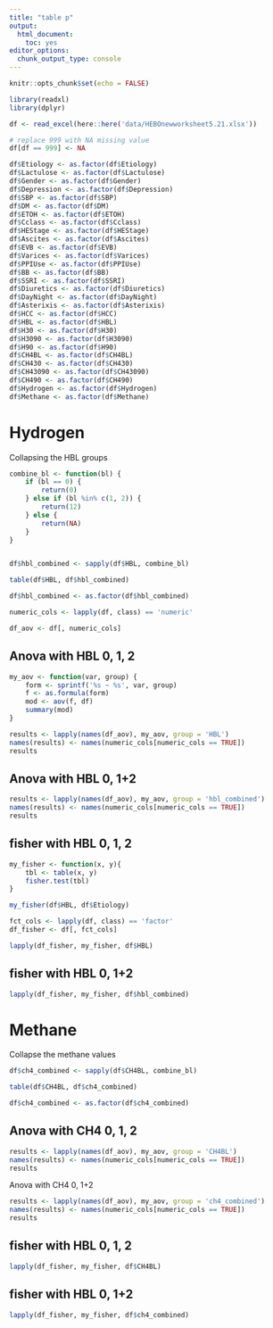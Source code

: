 ```yaml
---
title: "table p"
output: 
  html_document: 
    toc: yes
editor_options: 
  chunk_output_type: console
---
```


```r
knitr::opts_chunk$set(echo = FALSE)
```

```r
library(readxl)
library(dplyr)

df <- read_excel(here::here('data/HEBOnewworksheet5.21.xlsx'))

# replace 999 with NA missing value
df[df == 999] <- NA

df$Etiology <- as.factor(df$Etiology)
df$Lactulose <- as.factor(df$Lactulose)
df$Gender <- as.factor(df$Gender)
df$Depression <- as.factor(df$Depression)
df$SBP <- as.factor(df$SBP)
df$DM <- as.factor(df$DM)
df$ETOH <- as.factor(df$ETOH)
df$Cclass <- as.factor(df$Cclass)
df$HEStage <- as.factor(df$HEStage)
df$Ascites <- as.factor(df$Ascites)
df$EVB <- as.factor(df$EVB)
df$Varices <- as.factor(df$Varices)
df$PPIUse <- as.factor(df$PPIUse)
df$BB <- as.factor(df$BB)
df$SSRI <- as.factor(df$SSRI)
df$Diuretics <- as.factor(df$Diuretics)
df$DayNight <- as.factor(df$DayNight)
df$Asterixis <- as.factor(df$Asterixis)
df$HCC <- as.factor(df$HCC)
df$HBL <- as.factor(df$HBL)
df$H30 <- as.factor(df$H30)
df$H3090 <- as.factor(df$H3090)
df$H90 <- as.factor(df$H90)
df$CH4BL <- as.factor(df$CH4BL)
df$CH430 <- as.factor(df$CH430)
df$CH43090 <- as.factor(df$CH43090)
df$CH490 <- as.factor(df$CH490)
df$Hydrogen <- as.factor(df$Hydrogen)
df$Methane <- as.factor(df$Methane)
```

# Hydrogen

Collapsing the HBL groups

```r
combine_bl <- function(bl) {
    if (bl == 0) {
        return(0)
    } else if (bl %in% c(1, 2)) {
        return(12)
    } else {
        return(NA)
    }
}


df$hbl_combined <- sapply(df$HBL, combine_bl)

table(df$HBL, df$hbl_combined)

df$hbl_combined <- as.factor(df$hbl_combined)
```


```r
numeric_cols <- lapply(df, class) == 'numeric'

df_aov <- df[, numeric_cols]
```

## Anova with HBL 0, 1, 2

```r
my_aov <- function(var, group) {
    form <- sprintf('%s ~ %s', var, group)
    f <- as.formula(form)
    mod <- aov(f, df)
    summary(mod)
}

results <- lapply(names(df_aov), my_aov, group = 'HBL')
names(results) <- names(numeric_cols[numeric_cols == TRUE])
results
```

## Anova with HBL 0, 1+2

```r
results <- lapply(names(df_aov), my_aov, group = 'hbl_combined')
names(results) <- names(numeric_cols[numeric_cols == TRUE])
results
```

## fisher with HBL 0, 1, 2

```r
my_fisher <- function(x, y){
    tbl <- table(x, y)
    fisher.test(tbl)
}

my_fisher(df$HBL, df$Etiology)
```


```r
fct_cols <- lapply(df, class) == 'factor'
df_fisher <- df[, fct_cols]
```

```r
lapply(df_fisher, my_fisher, df$HBL)
```


## fisher with HBL 0, 1+2

```r
lapply(df_fisher, my_fisher, df$hbl_combined)
```

# Methane

Collapse the methane values

```r
df$ch4_combined <- sapply(df$CH4BL, combine_bl)

table(df$CH4BL, df$ch4_combined)

df$ch4_combined <- as.factor(df$ch4_combined)
```

## Anova with CH4 0, 1, 2

```r
results <- lapply(names(df_aov), my_aov, group = 'CH4BL')
names(results) <- names(numeric_cols[numeric_cols == TRUE])
results
```

Anova with CH4 0, 1+2

```r
results <- lapply(names(df_aov), my_aov, group = 'ch4_combined')
names(results) <- names(numeric_cols[numeric_cols == TRUE])
results
```

## fisher with HBL 0, 1, 2

```r
lapply(df_fisher, my_fisher, df$CH4BL)
```

## fisher with HBL 0, 1+2

```r
lapply(df_fisher, my_fisher, df$ch4_combined)
```
